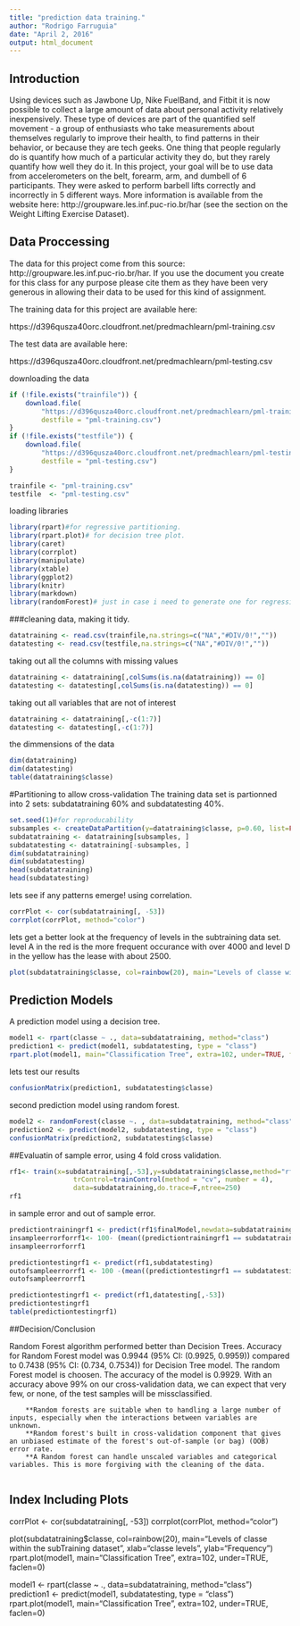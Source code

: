 ```yaml
---
title: "prediction data training."
author: "Rodrigo Farruguia"
date: "April 2, 2016"
output: html_document
---
```


## Introduction

Using devices such as Jawbone Up, Nike FuelBand, and Fitbit it is now possible to collect a large amount of data about personal activity relatively inexpensively. These type of devices are part of the quantified self movement - a group of enthusiasts who take measurements about themselves regularly to improve their health, to find patterns in their behavior, or because they are tech geeks. One thing that people regularly do is quantify how much of a particular activity they do, but they rarely quantify how well they do it. In this project, your goal will be to use data from accelerometers on the belt, forearm, arm, and dumbell of 6 participants. They were asked to perform barbell lifts correctly and incorrectly in 5 different ways. More information is available from the website here: http://groupware.les.inf.puc-rio.br/har (see the section on the Weight Lifting Exercise Dataset).

## Data Proccessing 
The data for this project come from this source: http://groupware.les.inf.puc-rio.br/har. If you use the document you create for this class for any purpose please cite them as they have been very generous in allowing their data to be used for this kind of assignment.

The training data for this project are available here:

https://d396qusza40orc.cloudfront.net/predmachlearn/pml-training.csv

The test data are available here:

https://d396qusza40orc.cloudfront.net/predmachlearn/pml-testing.csv

downloading the data

```r
if (!file.exists("trainfile")) {
    download.file(
        "https://d396qusza40orc.cloudfront.net/predmachlearn/pml-training.csv",
        destfile = "pml-training.csv")
}
if (!file.exists("testfile")) {
    download.file(
        "https://d396qusza40orc.cloudfront.net/predmachlearn/pml-testing.csv",
        destfile = "pml-testing.csv")
}

trainfile <- "pml-training.csv"
testfile  <- "pml-testing.csv"
```
loading libraries

```r
library(rpart)#for regressive partitioning.
library(rpart.plot)# for decision tree plot.
library(caret)
library(corrplot)
library(manipulate)
library(xtable)
library(ggplot2)
library(knitr)
library(markdown)
library(randomForest)# just in case i need to generate one for regression
```
###cleaning data, making it tidy.

```r
datatraining <- read.csv(trainfile,na.strings=c("NA","#DIV/0!",""))
datatesting <- read.csv(testfile,na.strings=c("NA","#DIV/0!",""))
```
taking out all the columns with missing values 

```r
datatraining <- datatraining[,colSums(is.na(datatraining)) == 0]
datatesting <- datatesting[,colSums(is.na(datatesting)) == 0]
```
taking out all variables that are not of interest
```r
datatraining <- datatraining[,-c(1:7)]
datatesting <- datatesting[,-c(1:7)]
```

the dimmensions of the data

```r
dim(datatraining)
dim(datatesting)
table(datatraining$classe)
```

#Partitioning to allow cross-validation
The training data set is partionned into 2 sets: subdatatraining 60% and subdatatesting 40%.


```r
set.seed(1)#for reproducability
subsamples <- createDataPartition(y=datatraining$classe, p=0.60, list=FALSE)
subdatatraining <- datatraining[subsamples, ] 
subdatatesting <- datatraining[-subsamples, ]
dim(subdatatraining)
dim(subdatatesting)
head(subdatatraining)
head(subdatatesting)
```

lets see if any patterns emerge! using correlation.


```r
corrPlot <- cor(subdatatraining[, -53])
corrplot(corrPlot, method="color")
```

lets get a better look at the frequency of levels in the subtraining data set. level A in the red is the more frequent occurance with over 4000 and level D in the yellow has the lease with about 2500. 

```r
plot(subdatatraining$classe, col=rainbow(20), main="Levels of classe within the subdatatraining dataset", xlab="classe levels", ylab="Frequency")
```

## Prediction Models
A prediction model using a decision tree. 

```r
model1 <- rpart(classe ~ ., data=subdatatraining, method="class")
prediction1 <- predict(model1, subdatatesting, type = "class")
rpart.plot(model1, main="Classification Tree", extra=102, under=TRUE, faclen=0)
```

lets test our results 

```r
confusionMatrix(prediction1, subdatatesting$classe)
```

second prediction model using random forest. 

```r
model2 <- randomForest(classe ~. , data=subdatatraining, method="class")
prediction2 <- predict(model2, subdatatesting, type = "class")
confusionMatrix(prediction2, subdatatesting$classe)
```

##Evaluatin of sample error, using 4 fold cross validation. 

```r
rf1<- train(x=subdatatraining[,-53],y=subdatatraining$classe,method="rf",
                trControl=trainControl(method = "cv", number = 4),
                data=subdatatraining,do.trace=F,ntree=250)
rf1
```

in sample error and out of sample error. 

```r
predictiontrainingrf1 <- predict(rf1$finalModel,newdata=subdatatraining)
insampleerrorforrf1<- 100- (mean((predictiontrainingrf1 == subdatatraining$classe)*1)*100)
insampleerrorforrf1

predictiontestingrf1 <- predict(rf1,subdatatesting)
outofsampleerrorrf1 <- 100 -(mean((predictiontestingrf1 == subdatatesting$classe)*1)*100)
outofsampleerrorrf1

predictiontestingrf1 <- predict(rf1,datatesting[,-53])
predictiontestingrf1
table(predictiontestingrf1)

```



##Decision/Conclusion

Random Forest algorithm performed better than Decision Trees.
Accuracy for Random Forest model was 0.9944 (95% CI: (0.9925, 0.9959)) compared to 0.7438 (95% CI: (0.734, 0.7534)) for Decision Tree model. The random Forest model is choosen. The accuracy of the model is 0.9929. With an accuracy above 99% on our cross-validation data, we can expect that very few, or none, of the test samples will be missclassified.

        **Random forests are suitable when to handling a large number of inputs, especially when the interactions between variables are unknown.
        **Random forest's built in cross-validation component that gives an unbiased estimate of the forest's out-of-sample (or bag) (OOB) error rate.
        **A Random forest can handle unscaled variables and categorical variables. This is more forgiving with the cleaning of the data.
        

## Index Including Plots

corrPlot <- cor(subdatatraining[, -53])
corrplot(corrPlot, method="color")

plot(subdatatraining$classe, col=rainbow(20), main="Levels of classe within the subTraining dataset", xlab="classe levels", ylab="Frequency")
rpart.plot(model1, main="Classification Tree", extra=102, under=TRUE, faclen=0)

model1 <- rpart(classe ~ ., data=subdatatraining, method="class")
prediction1 <- predict(model1, subdatatesting, type = "class")
rpart.plot(model1, main="Classification Tree", extra=102, under=TRUE, faclen=0)



